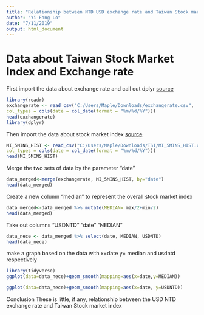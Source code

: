 ---
title: "Relationship between NTD USD exchange rate and Taiwan Stock market performance"
author: "Yi-Fang Lo"
date: "7/11/2019"
output: html_document
---
# Data about Taiwan Stock Market Index and Exchange rate
First import the data about exchange rate and call out dplyr 
[source](https://www.taifex.com.tw/cht/3/dailyFXRate)

```{r warning=FALSE,message=FALSE} 

library(readr)
exchangerate <- read_csv("C:/Users/Maple/Downloads/exchangerate.csv", 
col_types = cols(date = col_date(format = "%m/%d/%Y")))
head(exchangerate)
library(dplyr)
```
Then import the data about stock market index
[source](https://www.twse.com.tw/zh/page/trading/indices/MI_5MINS_HIST.html)
```{r warning=FALSE,message=FALSE}
MI_5MINS_HIST <- read_csv("C:/Users/Maple/Downloads/TSI/MI_5MINS_HIST.csv", 
col_types = cols(date = col_date(format = "%m/%d/%Y")))
head(MI_5MINS_HIST)
```

Merge the two sets of data by the parameter "date"
```{r warning=FALSE,message=FALSE}
data_merged<-merge(exchangerate, MI_5MINS_HIST, by="date")
head(data_merged)
```
Create a new column "median" to represent the overall stock market index
```{r warning=FALSE,message=FALSE}
data_merged<-data_merged %>% mutate(MEDIAN= max/2+min/2)
head(data_merged)
```
Take out columns "USDNTD" "date" "NEDIAN"
```{r warning=FALSE,message=FALSE}
data_nece <- data_merged %>% select(date, MEDIAN, USDNTD)
head(data_nece)
```
make a graph based on the data with x=date y= median and usdntd respectively
```{r warning=FALSE,message=FALSE}
library(tidyverse)
ggplot(data=data_nece)+geom_smooth(mapping=aes(x=date,y=MEDIAN))
```

```{r warning=FALSE,message=FALSE}

ggplot(data=data_nece)+geom_smooth(mapping=aes(x=date, y=USDNTD))
```

Conclusion 
These is little, if any, relationship between the USD NTD exchange rate and Taiwan Stock market index
